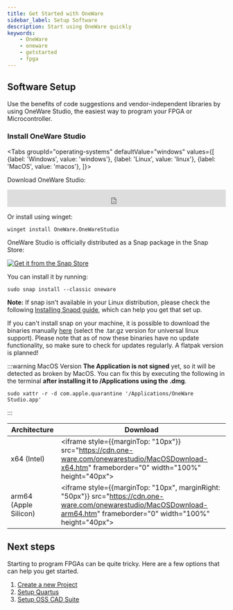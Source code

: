 ```yaml
---
title: Get Started with OneWare
sidebar_label: Setup Software
description: Start using OneWare quickly
keywords:
    - OneWare
    - oneware
    - getstarted
    - fpga
---
```



## Software Setup

Use the benefits of code suggestions and vendor-independent libraries by using OneWare Studio, the easiest way to program your FPGA or Microcontroller.

### Install OneWare Studio

<Tabs
  groupId="operating-systems"
  defaultValue="windows"
  values={[
    {label: 'Windows', value: 'windows'},
    {label: 'Linux', value: 'linux'},
    {label: 'MacOS', value: 'macos'},
  ]}>
  <TabItem value="windows">

Download OneWare Studio:

<iframe style={{marginBottom: "5px"}} src="https://cdn.one-ware.com/onewarestudio/WinDownload.htm" frameborder="0" width="100%" height="40px"></iframe>

Or install using winget:
```
winget install OneWare.OneWareStudio
```

  </TabItem>
  <TabItem value="linux">

OneWare Studio is officially distributed as a Snap package in the Snap Store:<br/>

[![Get it from the Snap Store](https://snapcraft.io/static/images/badges/en/snap-store-black.svg)](https://snapcraft.io/oneware)

You can install it by running:

```
sudo snap install --classic oneware
```

**Note:** If snap isn't available in your Linux distribution, please check the following [Installing Snapd guide](https://snapcraft.io/docs/installing-snapd), which can help you get that set up.

If you can't install snap on your machine, it is possible to download the binaries manually [here](https://cdn.one-ware.com/onewarestudio/) (select the .tar.gz version for universal linux support). Please note that as of now these binaries have no update functionality, so make sure to check for updates regularly. A flatpak version is planned!

  </TabItem>
  <TabItem value="macos">

:::warning MacOS Version
**The Application is not signed** yet, so it will be detected as broken by MacOS. 
You can fix this by executing the following in the terminal **after installing it to /Applications using the .dmg**.
```
sudo xattr -r -d com.apple.quarantine '/Applications/OneWare Studio.app'
``` 
:::

| Architecture | Download |
|---|---|
| x64 (Intel) |<iframe style={{marginTop: "10px"}}  src="https://cdn.one-ware.com/onewarestudio/MacOSDownload-x64.htm" frameborder="0" width="100%" height="40px"></iframe>|
| arm64 (Apple Silicon) |<iframe style={{marginTop: "10px", marginRight: "50px"}} src="https://cdn.one-ware.com/onewarestudio/MacOSDownload-arm64.htm" frameborder="0" width="100%" height="40px"></iframe>|

  </TabItem>
</Tabs>

## Next steps

Starting to program FPGAs can be quite tricky.
Here are a few options that can help you get started.

1. [Create a new Project](Tutorials/create-project)
2. [Setup Quartus](Tutorials/setup-quartus)
2. [Setup OSS CAD Suite](Tutorials/setup-oss-cad-suite)
